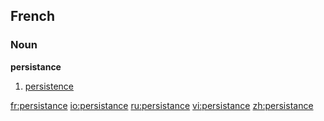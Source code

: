 ==French==
===Noun===
'''persistance'''
#[[persistence]]

[[fr:persistance]]
[[io:persistance]]
[[ru:persistance]]
[[vi:persistance]]
[[zh:persistance]]